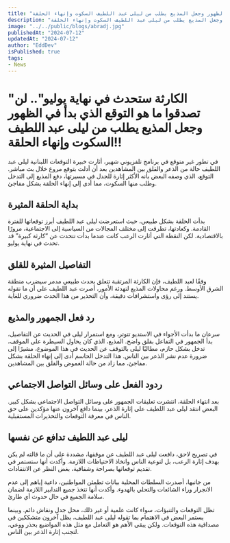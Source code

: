 ```yaml
---
title: "الكارثة ستحدث في نهاية يوليو.. لن تصدقوا ما هو التوقع الذي بدأ في الظهور وجعل المذيع يطلب من ليلى عبد اللطيف السكوت وإنهاء الحلقة!!"
description: "الكارثة ستحدث في نهاية يوليو.. لن تصدقوا ما هو التوقع الذي بدأ في الظهور وجعل المذيع يطلب من ليلى عبد اللطيف السكوت وإنهاء الحلقة!!"
image: "../../public/blogs/abradj.jpg"
publishedAt: "2024-07-12"
updatedAt: "2024-07-12"
author: "EddDev"
isPublished: true
tags:
- News
---
```



# "الكارثة ستحدث في نهاية يوليو".. لن تصدقوا ما هو التوقع الذي بدأ في الظهور وجعل المذيع يطلب من ليلى عبد اللطيف السكوت وإنهاء الحلقة!!

في تطور غير متوقع في برنامج تلفزيوني شهير، أثارت خبيرة التوقعات اللبنانية ليلى عبد اللطيف حالة من الذعر والقلق بين المشاهدين بعد أن أدلت بتوقع مروع خلال بث مباشر. التوقع، الذي وصفه البعض بأنه الأكثر إثارة للجدل في مسيرتها، دفع المذيع إلى التدخل وطلب منها السكوت، مما أدى إلى إنهاء الحلقة بشكل مفاجئ.

## بداية الحلقة المثيرة

بدأت الحلقة بشكل طبيعي، حيث استعرضت ليلى عبد اللطيف أبرز توقعاتها للفترة القادمة. وكعادتها، تطرقت إلى مختلف المجالات من السياسية إلى الاجتماعية، مرورًا بالاقتصادية. لكن النقطة التي أثارت الرعب كانت عندما بدأت تتحدث عن “كارثة كبيرة” قد تحدث في نهاية يوليو.

## التفاصيل المثيرة للقلق

وفقًا لعبد اللطيف، فإن الكارثة المرتقبة تتعلق بحدث طبيعي مدمر سيضرب منطقة الشرق الأوسط. ورغم محاولات المذيع لتهدئة الأمور، أصرت عبد اللطيف على أن ما تقوله يستند إلى رؤى واستشرافات دقيقة، وأن التحذير من هذا الحدث ضروري للغاية.

## رد فعل الجمهور والمذيع

سرعان ما بدأت الأجواء في الاستديو تتوتر، ومع استمرار ليلى في الحديث عن التفاصيل، بدأ الجمهور في التفاعل بقلق واضح. المذيع، الذي كان يحاول السيطرة على الموقف، تدخل بشكل حازم، مطالبًا ليلى بالتوقف عن الحديث في هذا الموضوع، مشيرًا إلى ضرورة عدم نشر الذعر بين الناس. هذا التدخل الحاسم أدى إلى إنهاء الحلقة بشكل مفاجئ، مما زاد من حالة الغموض والقلق بين المشاهدين.

## ردود الفعل على وسائل التواصل الاجتماعي

بعد انتهاء الحلقة، انتشرت تعليقات الجمهور على وسائل التواصل الاجتماعي بشكل كبير. البعض انتقد ليلى عبد اللطيف على إثارة الذعر، بينما دافع آخرون عنها مؤكدين على حق الناس في معرفة التوقعات والتحذيرات المستقبلية.

## ليلى عبد اللطيف تدافع عن نفسها

في تصريح لاحق، دافعت ليلى عبد اللطيف عن موقفها، مشددة على أن ما قالته لم يكن بهدف إثارة الرعب، بل لتوعية الناس واتخاذ الاحتياطات اللازمة. وأكدت أنها ستستمر في تقديم توقعاتها بصراحة وشفافية، بغض النظر عن الانتقادات.

من جانبها، أصدرت السلطات المحلية بيانات تطمئن المواطنين، داعية إياهم إلى عدم الانجرار وراء الشائعات والتحلي بالهدوء. وأكدت أنها تتخذ جميع التدابير اللازمة لضمان سلامة الجميع في حال حدوث أي طارئ.

تظل التوقعات والتنبؤات، سواء كانت علمية أو غير ذلك، محل جدل ونقاش دائم. وبينما يستمر البعض في الاهتمام بما تقوله ليلى عبد اللطيف، يظل آخرون متشككين في مصداقية هذه التوقعات. ولكن يبقى الأهم هو التعامل مع مثل هذه المواضيع بحذر ووعي، لتجنب إثارة الذعر بين الناس.
